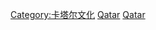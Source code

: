 {{Catnav|頁面分類|社会|文化|体育|各國體育}}
{{Catnav|頁面分類|地理|国家|亚洲国家|卡塔尔}}
{{Commons cat|Sports in Qatar}}
[[Category:卡塔尔文化|Category:卡塔尔文化]]
[[Category:亞洲各國體育|Qatar]]
[[Category:阿拉伯世界體育|Qatar]]